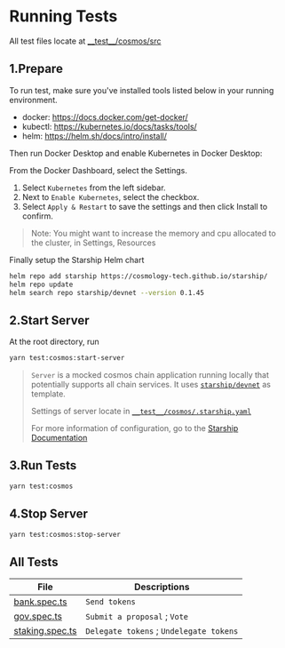 # Running Tests

All test files locate at [\_\_test\_\_/cosmos/src](https://github.com/cosmology-tech/sign/tree/main/__test__/cosmos/src)

## 1.Prepare

To run test, make sure you've installed tools listed below in your running environment.

- docker: https://docs.docker.com/get-docker/
- kubectl: https://kubernetes.io/docs/tasks/tools/
- helm: https://helm.sh/docs/intro/install/

Then run Docker Desktop and enable Kubernetes in Docker Desktop:

From the Docker Dashboard, select the Settings.

1. Select `Kubernetes` from the left sidebar.
2. Next to `Enable Kubernetes`, select the checkbox.
3. Select `Apply & Restart` to save the settings and then click Install to confirm.

> Note: You might want to increase the memory and cpu allocated to the cluster, in Settings, Resources

Finally setup the Starship Helm chart

```sh
helm repo add starship https://cosmology-tech.github.io/starship/
helm repo update
helm search repo starship/devnet --version 0.1.45
```

## 2.Start Server

At the root directory, run

```sh
yarn test:cosmos:start-server
```

> `Server` is a mocked cosmos chain application running locally that potentially supports all chain services. It uses [`starship/devnet`](https://github.com/cosmology-tech/starship) as template.
>
> Settings of server locate in [`__test__/cosmos/.starship.yaml`](https://github.com/cosmology-tech/sign/blob/main/__test__/cosmos/.starship.yaml)
>
> For more information of configuration, go to the [Starship Documentation](https://starship.cosmology.tech/config)

## 3.Run Tests

```sh
yarn test:cosmos
```

## 4.Stop Server

```sh
yarn test:cosmos:stop-server
```

## All Tests

| File                                                                                                    | Descriptions                            |
| ------------------------------------------------------------------------------------------------------- | --------------------------------------- |
| [bank.spec.ts](https://github.com/cosmology-tech/sign/blob/main/__test__/cosmos/src/bank.spec.ts)       | `Send tokens`                           |
| [gov.spec.ts](https://github.com/cosmology-tech/sign/blob/main/__test__/cosmos/src/gov.spec.ts)         | `Submit a proposal` ; `Vote`            |
| [staking.spec.ts](https://github.com/cosmology-tech/sign/blob/main/__test__/cosmos/src/staking.spec.ts) | `Delegate tokens` ; `Undelegate tokens` |
